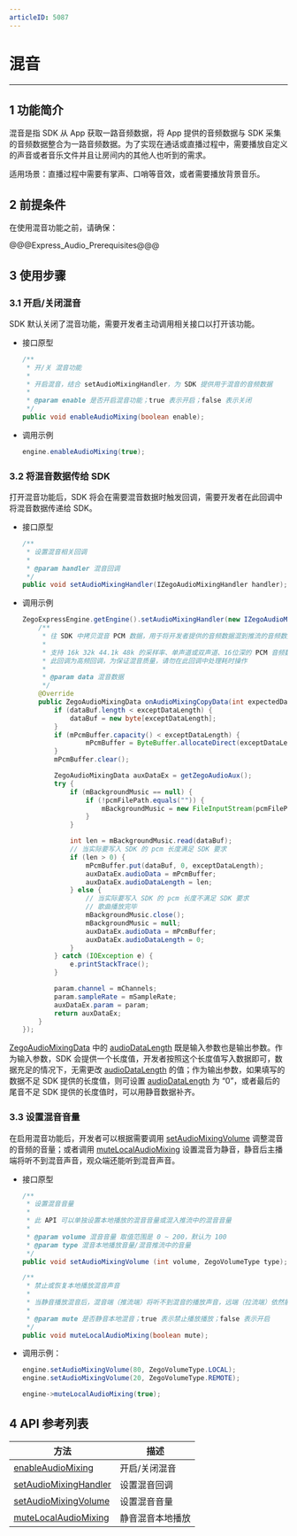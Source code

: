 ```yaml
---
articleID: 5087
---
```

# 混音

- - -

## 1 功能简介

混音是指 SDK 从 App 获取一路音频数据，将 App 提供的音频数据与 SDK 采集的音频数据整合为一路音频数据。为了实现在通话或直播过程中，需要播放自定义的声音或者音乐文件并且让房间内的其他人也听到的需求。

适用场景：直播过程中需要有掌声、口哨等音效，或者需要播放背景音乐。

## 2 前提条件

在使用混音功能之前，请确保：

@@@Express_Audio_Prerequisites@@@



## 3 使用步骤

### 3.1 开启/关闭混音

SDK 默认关闭了混音功能，需要开发者主动调用相关接口以打开该功能。

- 接口原型

    ```java
    /**
     * 开/关 混音功能
     *
     * 开启混音，结合 setAudioMixingHandler，为 SDK 提供用于混音的音频数据
     *
     * @param enable 是否开启混音功能；true 表示开启；false 表示关闭
     */
    public void enableAudioMixing(boolean enable);
    ```

- 调用示例

    ```java
    engine.enableAudioMixing(true);
    ```

### 3.2 将混音数据传给 SDK

打开混音功能后，SDK 将会在需要混音数据时触发回调，需要开发者在此回调中将混音数据传递给 SDK。

- 接口原型

    ```java
    /**
     * 设置混音相关回调
     *
     * @param handler 混音回调
     */
    public void setAudioMixingHandler(IZegoAudioMixingHandler handler);
    ```

- 调用示例

    ```java
    ZegoExpressEngine.getEngine().setAudioMixingHandler(new IZegoAudioMixingHandler() {
	    /**
    	 * 往 SDK 中拷贝混音 PCM 数据，用于将开发者提供的音频数据混到推流的音频数据中。 和 [enableAudioMixing] 	结合使用
         *
         * 支持 16k 32k 44.1k 48k 的采样率、单声道或双声道、16位深的 PCM 音频数据
         * 此回调为高频回调，为保证混音质量，请勿在此回调中处理耗时操作
         *
         * @param data 混音数据
         */
        @Override
        public ZegoAudioMixingData onAudioMixingCopyData(int expectedDataLength) {
   		    if (dataBuf.length < exceptDataLength) {
            	dataBuf = new byte[exceptDataLength];
        	}
        	if (mPcmBuffer.capacity() < exceptDataLength) {
            	    mPcmBuffer = ByteBuffer.allocateDirect(exceptDataLength);
        	}
        	mPcmBuffer.clear();

        	ZegoAudioMixingData auxDataEx = getZegoAudioAux();
        	try {
            	if (mBackgroundMusic == null) {
                    if (!pcmFilePath.equals("")) {
                        mBackgroundMusic = new FileInputStream(pcmFilePath);
                    }
                }

                int len = mBackgroundMusic.read(dataBuf);
		        // 当实际要写入 SDK 的 pcm 长度满足 SDK 要求
                if (len > 0) {
                    mPcmBuffer.put(dataBuf, 0, exceptDataLength);
                    auxDataEx.audioData = mPcmBuffer;
                    auxDataEx.audioDataLength = len;
                } else {
                    // 当实际要写入 SDK 的 pcm 长度不满足 SDK 要求
                    // 歌曲播放完毕
                    mBackgroundMusic.close();
                    mBackgroundMusic = null;
                    auxDataEx.audioData = mPcmBuffer;
                    auxDataEx.audioDataLength = 0;
                }
            } catch (IOException e) {
                e.printStackTrace();
            }

            param.channel = mChannels;
            param.sampleRate = mSampleRate;
            auxDataEx.param = param;
            return auxDataEx;
	    }
    });

    ```

<div class = 'mk-hint'>

[ZegoAudioMixingData](@-ZegoAudioMixingData) 中的 [audioDataLength](@audioDataLength) 既是输入参数也是输出参数。作为输入参数，SDK 会提供一个长度值，开发者按照这个长度值写入数据即可，数据充足的情况下，无需更改 [audioDataLength](@audioDataLength) 的值；作为输出参数，如果填写的数据不足 SDK 提供的长度值，则可设置 [audioDataLength](@audioDataLength) 为 “0”，或者最后的尾音不足 SDK 提供的长度值时，可以用静音数据补齐。
</div>

### 3.3 设置混音音量

在启用混音功能后，开发者可以根据需要调用 [setAudioMixingVolume](@setAudioMixingVolume) 调整混音的音频的音量；或者调用 [muteLocalAudioMixing](@muteLocalAudioMixing) 设置混音为静音，静音后主播端将听不到混音声音，观众端还能听到混音声音。

- 接口原型

    ```java
    /**
     * 设置混音音量
     *
     * 此 API 可以单独设置本地播放的混音音量或混入推流中的混音音量
     *
     * @param volume 混音音量 取值范围是 0 ~ 200，默认为 100
     * @param type 混音本地播放音量/混音推流中的音量
     */
    public void setAudioMixingVolume (int volume, ZegoVolumeType type);

    /**
     * 禁止或恢复本地播放混音声音
     *
     * 当静音播放混音后，混音端（推流端）将听不到混音的播放声音，远端（拉流端）依然能听到混音
     *
     * @param mute 是否静音本地混音；true 表示禁止播放播放；false 表示开启
     */
    public void muteLocalAudioMixing(boolean mute);
    ```

- 调用示例：

    ```java
    engine.setAudioMixingVolume(80, ZegoVolumeType.LOCAL);
    engine.setAudioMixingVolume(20, ZegoVolumeType.REMOTE);

    engine->muteLocalAudioMixing(true);
    ```

## 4 API 参考列表

| 方法 | 描述 |
|-------|--------|
| [enableAudioMixing ](https://doc-zh.zego.im/zh/api?doc=Express_Video_SDK_API~Java~class~im-zego-zegoexpress-zego-express-engine#enable-audio-mixing) | 开启/关闭混音 |
| [setAudioMixingHandler ](https://doc-zh.zego.im/zh/api?doc=Express_Video_SDK_API~Java~class~im-zego-zegoexpress-zego-express-engine#set-audio-mixing-handler) | 设置混音回调 |
| [setAudioMixingVolume ](https://doc-zh.zego.im/zh/api?doc=Express_Video_SDK_API~Java~class~im-zego-zegoexpress-zego-express-engine#set-audio-mixing-volume) | 设置混音音量 |
| [muteLocalAudioMixing ](https://doc-zh.zego.im/zh/api?doc=Express_Video_SDK_API~Java~class~im-zego-zegoexpress-zego-express-engine#mute-local-audio-mixing) | 静音混音本地播放 |
